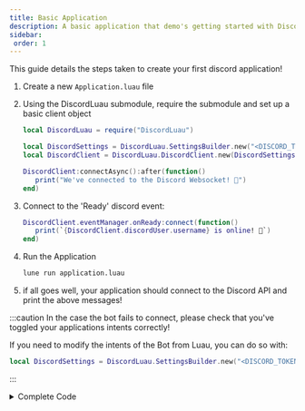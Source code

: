 ```yaml
---
title: Basic Application
description: A basic application that demo's getting started with Discord Luau
sidebar:
 order: 1
---
```



This guide details the steps taken to create your first discord application!

<Steps>

1. Create a new `Application.luau` file

2. Using the DiscordLuau submodule, require the submodule and set up a basic client object

   ```lua
   local DiscordLuau = require("DiscordLuau")

   local DiscordSettings = DiscordLuau.SettingsBuilder.new("<DISCORD_TOKEN>")
   local DiscordClient = DiscordLuau.DiscordClient.new(DiscordSettings)

   DiscordClient:connectAsync():after(function()
      print("We've connected to the Discord Websocket! 🚀")
   end)
   ```

3. Connect to the 'Ready' discord event:

   ```lua
   DiscordClient.eventManager.onReady:connect(function()
      print(`{DiscordClient.discordUser.username} is online! 🎉`)
   end)
   ```

4. Run the Application

   ```bash
   lune run application.luau
   ```

5. if all goes well, your application should connect to the Discord API and print the above messages!
</Steps>

:::caution
In the case the bot fails to connect, please check that you've toggled your applications intents correctly!

If you need to modify the intents of the Bot from Luau, you can do so with:
```lua
local DiscordSettings = DiscordLuau.SettingsBuilder.new("<DISCORD_TOKEN>", DiscordLuau.IntentsBuilder.fromDefault())
```
:::

<details>
   <summary>Complete Code</summary>

   ```lua
   local DiscordLuau = require("DiscordLuau")

   local DiscordSettings = DiscordLuau.SettingsBuilder.new("<DISCORD_TOKEN>")
   local DiscordClient = DiscordLuau.DiscordClient.new(DiscordSettings)

   DiscordClient.eventManager.onReady:connect(function()
      print("We've connected to the Discord Websocket! 🚀")
   end)

   DiscordClient:connectAsync():after(function()
      print("We've connected to the Discord Websocket! 🚀")
   end)
   ```
</details>